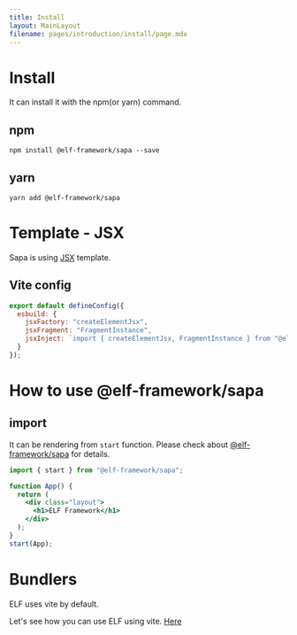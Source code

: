 ```yaml
---
title: Install
layout: MainLayout
filename: pages/introduction/install/page.mdx
---
```



# Install

It can install it with the npm(or yarn) command.

## npm 

```shell
npm install @elf-framework/sapa --save
```

## yarn 

```shell
yarn add @elf-framework/sapa 
```

# Template - JSX

Sapa is using [JSX](https://ko.reactjs.org/docs/introducing-jsx.html) template.


## Vite config 

```js {3-5} showLineNumbers 
export default defineConfig({
  esbuild: {
    jsxFactory: "createElementJsx",
    jsxFragment: "FragmentInstance",
    jsxInject: `import { createElementJsx, FragmentInstance } from "@elf-framework/sapa"`
  }
});
```

# How to use @elf-framework/sapa

## import

It can be rendering from `start` function. Please check about [@elf-framework/sapa](/pages/sapa) for details.


```jsx
import { start } from "@elf-framework/sapa";

function App() {
  return (
    <div class="layout">
      <h1>ELF Framework</h1>
    </div>
  );
}
start(App);
```

# Bundlers 

ELF uses vite by default.

Let's see how you can use ELF using vite. [Here](/pages/introduction/install/vite/)